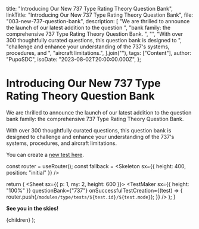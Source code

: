 
  title: "Introducing Our New 737 Type Rating Theory Question Bank",
  linkTitle: "Introducing Our New 737 Type Rating Theory Question Bank",
  file: "003-new-737-question-bank",
  description: [
    "We are thrilled to announce the launch of our latest addition to the question ",
    "bank family: the comprehensive 737 Type Rating Theory Question Bank. ",
    "",
    "With over 300 thoughtfully curated questions, this question bank is designed to ",
    "challenge and enhance your understanding of the 737's  systems, procedures, and ",
    "aircraft limitations.",
  ].join(""),
  tags: ["Content"],
  author: "PupoSDC",
  isoDate: "2023-08-02T20:00:00.000Z",
};

# Introducing Our New 737 Type Rating Theory Question Bank

We are thrilled to announce the launch of our latest addition to the question
bank family: the comprehensive 737 Type Rating Theory Question Bank.

With over 300 thoughtfully curated questions, this question bank is designed to
challenge and enhance your understanding of the 737's systems, procedures, and
aircraft limitations.

You can create a [new test here](/modules/type/tests/create).

  const router = useRouter();
  const fallback = <Skeleton sx={{ height: 400, position: "initial" }} />

  return (
    <Sheet sx={{ p: 1, my: 2, height: 600 }}>
      <NoSsr fallback={fallback}>
        <Suspense fallback={fallback}>
          <TestMaker
            sx={{ height: "100%" }}
            questionBank={"737"}
            onSuccessfulTestCreation={(test) => {
              router.push(`/modules/type/tests/${test.id}/${test.mode}`);
            }}
          />
        </Suspense>
      </NoSsr>
    </Sheet>
  ); 
}

<InLocoTestMakeer />

**See you in the skies!**

  <BlogPageLayout meta={meta}>{children}</BlogPageLayout>
);
